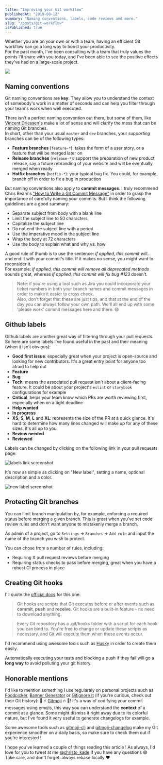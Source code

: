 ```yaml
---
title: "Improving your Git workflow"
publishedAt: "2019-08-12"
summary: "Naming conventions, labels, code reviews and more."
slug: "/posts/git-workflow"
isPublished: true
---
```


Whether you are on your own or with a team, having an efficient Git workflow can go a long way to boost your productivity.  
For the past month, I've been consulting with a team that truly values the points I'll share with you today, and I've been able to see the positive effects they've had on a large-scale project.

![](https://images.unsplash.com/photo-1556075798-4825dfaaf498?ixlib=rb-1.2.1&ixid=eyJhcHBfaWQiOjEyMDd9&auto=format&fit=crop&w=2110&q=80)

## Naming conventions

Git naming conventions are **key**. They allow you to understand the context of somebody's work in a matter of seconds and can help you filter through your team's work when well executed.

There isn't a perfect naming convention out there, but some of them, like [Vincent Driessen's](https://nvie.com/posts/a-successful-git-branching-model/) make a lot of sense and will clarify the mess that can be naming Git branches.  
In short, other than your usual `master` and `dev` branches, your _supporting_ branches can be of the following types:

- **Feature branches** (`feature-*`): takes the form of a user story, or a feature that will be merged later on
- **Release branches** (`release-*`): support the preparation of new product release, say a future rebranding of your website and will be eventually merged when ready
- **Hotfix branches** (`hotfix-*`): your typical bug fix. You could, for example, branch off in order to fix a bug in production

But naming conventions also apply to **commit messages**. I truly recommend Chris Beam's ["How to Write a Git Commit Message"](https://chris.beams.io/posts/git-commit/) in order to grasp the importance of carefully naming your commits. But I think the following guidelines are a good summary:

- Separate subject from body with a blank line
- Limit the subject line to 50 characters
- Capitalize the subject line
- Do not end the subject line with a period
- Use the imperative mood in the subject line
- Wrap the body at 72 characters
- Use the body to explain what and why vs. how

A good rule of thumb is to use the sentence: _if applied, this commit will..._ and end it with your commit's title. If it makes no sense, you might want to reconsider it.  
For example: _if applied, this commit will remove all deprecated methods_ sounds great, whereas _if applied, this commit will fix bug #123_ doesn't.

> Note: if you're using a tool such as Jira you could incorporate your ticket numbers in both your branch names and commit messages in order to make it easier to cross check.  
> Also, don't forget that these are just tips, and that at the end of the day you can always follow your own path. We'll all end up with some 'please work' commit messages here and there. 😄

## Github labels

Github labels are another great way of filtering through your pull requests. So here are some labels I've found useful in the past and their meaning (when it isn't obvious):

- **Good first issue**: especially great when your project is open-source and looking for new contributors. It's a great entry point for anyone too afraid to help out
- **Feature**
- **Bug**
- **Tech**: means the associated pull request isn't about a client-facing feature. It could be about your project's `eslint` or `storybook` configurations for example
- **Critical**: helps your team know which PRs are worth reviewing first, especially when on a tight deadline
- **Help wanted**
- **In progress**
- **XS**, **S**, **M**, **L** and **XL**: represents the size of the PR at a quick glance. It's hard to determine how many lines changed will make up for any of these sizes, it's all up to you
- **Review needed**
- **Reviewed**

Labels can be changed by clicking on the following link in your pull requests page:

![labels link screenshot](https://thepracticaldev.s3.amazonaws.com/i/cr3l08b0ijqgdlhnj2n5.png)

It's now as simple as clicking on "New label", setting a name, optional description and a color.

![new label screenshot](https://thepracticaldev.s3.amazonaws.com/i/sfb9stdlkkea9pasf4pm.png)

## Protecting Git branches

You can limit branch manipulation by, for example, enforcing a required status before merging a given branch. This is great when you've set code review rules and don't want anyone to mistakenly merge a branch.

As admin of a project, go to `Settings` => `Branches` => `Add rule` and input the name of the branch you wish to protect.

You can chose from a number of rules, including:

- Requiring X pull request reviews before merging
- Requiring status checks to pass before merging, great when you have a robust CI process in place

## Creating Git hooks

I'll quote the [official docs](https://githooks.com/) for this one:

> Git hooks are scripts that Git executes before or after events such as **commit**, **push** and **receive**. Git hooks are a built-in feature - no need to download anything.

> Every Git repository has a .git/hooks folder with a script for each hook you can bind to. You're free to change or update these scripts as necessary, and Git will execute them when those events occur.

I'd recommend using awesome tools such as [Husky](https://github.com/typicode/husky) in order to create them easily.

Automatically executing your tests and blocking a push if they fail will go a **long way** to avoid polluting your git history.

## Honorable mentions

I'd like to mention something I use regularaly on personal projects such as [Foodpicker](https://github.com/christopherkade/foodpicker), [Banner Generator](https://github.com/christopherkade/banner-generator) or [Gitignore It](https://github.com/christopherkade/gitignore-it) (if you're curious, check out their Git history): 🎨 ⚡️ [Gitmoji](https://gitmoji.carloscuesta.me/) 🔥 🐛! It's a way of codifying your commit messages using emojis, this way you can understand the **context** of a commit at a glance. Some might dismiss it right away due to its colorful nature, but I've found it very useful to generate changelogs for example.

Some awesome tools such as [gitmoji-cli](https://github.com/carloscuesta/gitmoji-cli) and [gitmoji-changelog](https://github.com/frinyvonnick/gitmoji-changelog) make my Git experience smoother on a daily basis, so make sure to check them out if you're interested !

I hope you've learned a couple of things reading this article ! As always, I'd love for you to tweet at me [@christo_kade](https://twitter.com/christo_kade) if you have any questions 😄  
Take care, and don't forget: always rebase locally ❤️
